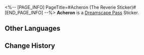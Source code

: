 <%-- [PAGE_INFO]
PageTitle=#Acheron (The Reverie Sticker)#
[END_PAGE_INFO] --%>
{{Stub|Location information}}
{{Item Infobox
|title       = Acheron
|id          = 223003
|image       = Dreamscape Pass Sticker Acheron (The Reverie Sticker).png{{subst:void|<!--$UPLOAD:<<SpriteOutput/TravelBrochure/StickFigures/223003.png>-<Dreamscape Pass Sticker Acheron (The Reverie Sticker).png>-<Item Icons>>-->}}
|type        = Dreamscape Pass Sticker
|type2       = The Reverie Stickers
|invCategory = 
|rarity      = 4
|effect      = 
|description = Digital stickers that can be used to decorate the pages of the Dreamtour Handbook. They come in many different styles.
|source1     = [[Obtained by progressing the Trailblaze Mission]]
}}
{{Description|Destiny is like a thread, and it must be snapped when necessary.}}
'''Acheron''' is a [[Dreamscape Pass]] Sticker.

==Other Languages==
{{Other Languages
|en   = Acheron
|zhs  = 黄泉
|zht  = 黃泉
|ja   = 黄泉
|ko   = 아케론
|es   = Acheron
|fr   = Achéron
|ru   = Ахерон
|th   = Acheron
|vi   = Acheron
|de   = Acheron
|id   = Acheron
|pt   = Acheron
}}

==Change History==
{{Change History|2.0}}